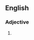 ==English==

===Adjective===
{{head|en|adjective superlative form}}

# {{en-superlative of|branchy}}
